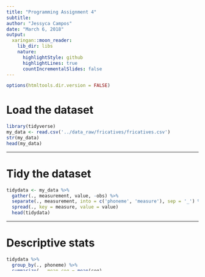 ```yaml
---
title: "Programming Assignment 4"
subtitle: 
author: "Jessyca Campos"
date: "March 6, 2018"
output:
  xaringan::moon_reader:
    lib_dir: libs
    nature:
      highlightStyle: github
      highlightLines: true
      countIncrementalSlides: false
---
```


```r
options(htmltools.dir.version = FALSE)
```

# Load the dataset

```r

library(tidyverse)
my_data <- read.csv('../data_raw/fricatives/fricatives.csv')
str(my_data)
head(my_data)

```

---

# Tidy the dataset

```r
tidydata <- my_data %>%
  gather(., measurement, value, -obs) %>%
  separate(., measurement, into = c('phoneme', 'measure'), sep = '_') %>%
  spread(., key = measure, value = value)
  head(tidydata)
```

---

# Descriptive stats

```r
tidydata %>% 
  group_by(., phoneme) %>% 
  summarize(., mean_cog = mean(cog),
               sd_cog = sd(cog), 
               mean_skewness = mean(skewness),
               sd_skewness = sd(skewness)) %>%
  knitr::kable(., format = 'html', digits = 2)
```

---

# Boxplot: center of gravity ~ phoneme

```r
tidydata %>%
  ggplot(., aes(x = phoneme, y = cog, fill = phoneme)) +
  geom_boxplot(width = 0.4)
```

---

# Plot: skewness ~ phoneme

```r
tidydata %>%
  ggplot(., aes(x = phoneme, y = skewness)) +
  stat_summary(fun.data = mean_cl_boot, 
               geom = 'pointrange', shape = 1)
```

---

# Model: center of gravity ~ skewness for [s]

```r
s_fit <- tidydata %>%
  filter(., phoneme == 's')

tidydata_fit <- lm(skewness ~ cog, data = s_fit)
summary(tidydata_fit)
```

---

# Model summary table

```r

broom::tidy(tidydata_fit) %>%
  knitr::kable(., format = 'html', digits = 2)
```

---

# Scatterplot: center of gravity ~ skewness

```r
tidydata_fit %>%
  ggplot(., aes (x = skewness, y = cog)) + 
  geom_point() + 
  geom_smooth(method = lm)
```

---

# Model diagnostics
---

# Check if association is linear
```r
tidydata %>%
  ggplot(., aes(x = skewness, y = cog), fill = phoneme) +
  geom_point()

```

---

# Check if the mean of the residuals is zero

``` r
mean(tidydata_fit$residuals)
summary(tidydata_fit)
```

---
# Check correlation of residuals

```r
lmtest::dwtest(tidydata_fit)
```

---
```r
acf(tidydata_fit$residuals)
```

---

# Results

The data was analyzed using a linear model to assess the relationship between the skewness and the center of gravity of two fricatives [s] and [ʃ]. The model showed a positive linear relationship between center of gravity (cog) and skewness for the [s]. The model showed that the association between predictors was linear. The mean of the residuals was zero. Correlation of the residuals indicated a p-value less than 0.01 which suggests that it is significant.




















